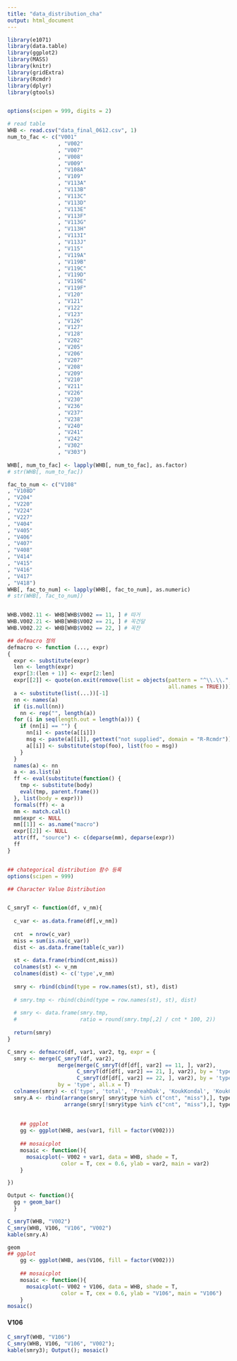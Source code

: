 ---
title: "data_distribution_cha"
output: html_document
---

```{r, echo= F, message= F, results='hide', warning=F}
library(e1071)
library(data.table)
library(ggplot2)
library(MASS)
library(knitr)
library(gridExtra)
library(Rcmdr)
library(dplyr)
library(gtools)


options(scipen = 999, digits = 2)

# read table 
WHB <- read.csv("data_final_0612.csv", 1)
num_to_fac <- c("V001"
                , "V002"
                , "V007"
                , "V008"
                , "V009"
                , "V108A"
                , "V109"
                , "V113A"
                , "V113B"
                , "V113C"
                , "V113D"
                , "V113E"
                , "V113F"
                , "V113G"
                , "V113H"
                , "V113I"
                , "V113J"
                , "V115"
                , "V119A"
                , "V119B"
                , "V119C"
                , "V119D"
                , "V119E"
                , "V119F"
                , "V120"
                , "V121"
                , "V122"
                , "V123"
                , "V126"
                , "V127"
                , "V128"
                , "V202"
                , "V205"
                , "V206"
                , "V207"
                , "V208"
                , "V209"
                , "V210"
                , "V211"
                , "V226"
                , "V230"
                , "V236"
                , "V237"
                , "V238"
                , "V240"
                , "V241"
                , "V242"
                , "V302"
                , "V303")
                
WHB[, num_to_fac] <- lapply(WHB[, num_to_fac], as.factor)
# str(WHB[, num_to_fac])

fac_to_num <- c("V108"
, "V108D"
, "V204"
, "V220"
, "V224"
, "V227"
, "V404"
, "V405"
, "V406"
, "V407"
, "V408"
, "V414"
, "V415"
, "V416"
, "V417"
, "V418")
WHB[, fac_to_num] <- lapply(WHB[, fac_to_num], as.numeric)
# str(WHB[, fac_to_num])


WHB.V002.11 <- WHB[WHB$V002 == 11, ] # 따거
WHB.V002.21 <- WHB[WHB$V002 == 21, ] # 꼭건달
WHB.V002.22 <- WHB[WHB$V002 == 22, ] # 꼭잔
```


```{r, echo= F, message= F, warning=F}
## defmacro 정의
defmacro <- function (..., expr) 
{
  expr <- substitute(expr)
  len <- length(expr)
  expr[3:(len + 1)] <- expr[2:len]
  expr[[2]] <- quote(on.exit(remove(list = objects(pattern = "^\\.\\.", 
                                                   all.names = TRUE))))
  a <- substitute(list(...))[-1]
  nn <- names(a)
  if (is.null(nn)) 
    nn <- rep("", length(a))
  for (i in seq(length.out = length(a))) {
    if (nn[i] == "") {
      nn[i] <- paste(a[[i]])
      msg <- paste(a[[i]], gettext("not supplied", domain = "R-Rcmdr"))
      a[[i]] <- substitute(stop(foo), list(foo = msg))
    }
  }
  names(a) <- nn
  a <- as.list(a)
  ff <- eval(substitute(function() {
    tmp <- substitute(body)
    eval(tmp, parent.frame())
  }, list(body = expr)))
  formals(ff) <- a
  mm <- match.call()
  mm$expr <- NULL
  mm[[1]] <- as.name("macro")
  expr[[2]] <- NULL
  attr(ff, "source") <- c(deparse(mm), deparse(expr))
  ff
}


## chategorical distribution 함수 등록
options(scipen = 999)

## Character Value Distribution


C_smryT <- function(df, v_nm){
  
  c_var <- as.data.frame(df[,v_nm])
  
  cnt  = nrow(c_var)
  miss = sum(is.na(c_var))
  dist <- as.data.frame(table(c_var))
  
  st <- data.frame(rbind(cnt,miss))
  colnames(st) <- v_nm
  colnames(dist) <- c('type',v_nm)
  
  smry <- rbind(cbind(type = row.names(st), st), dist)
  
  # smry.tmp <- rbind(cbind(type = row.names(st), st), dist)
  
  # smry <- data.frame(smry.tmp,
  #                    ratio = round(smry.tmp[,2] / cnt * 100, 2))
  
  return(smry)
}

C_smry <- defmacro(df, var1, var2, tg, expr = {
  smry <- merge(C_smryT(df, var2),
                merge(merge(C_smryT(df[df[, var2] == 11, ], var2),
                      C_smryT(df[df[, var2] == 21, ], var2), by = 'type', all = T),
                      C_smryT(df[df[, var2] == 22, ], var2), by = 'type', all = T),
                by = 'type', all.x = T)
  colnames(smry) <- c('type', 'total', 'PreahDak', 'KoukKondal', 'KoukChan')
  smry.A <- rbind(arrange(smry[ smry$type %in% c("cnt", "miss"),], type),
                  arrange(smry[!smry$type %in% c("cnt", "miss"),], type))
  
  
    ## ggplot
    gg <- ggplot(WHB, aes(var1, fill = factor(V002)))
    
    ## mosaicplot
    mosaic <- function(){
      mosaicplot(~ V002 + var1, data = WHB, shade = T,
                 color = T, cex = 0.6, ylab = var2, main = var2)
    }

})

Output <- function(){
  gg + geom_bar()
  }

C_smryT(WHB, "V002")
C_smry(WHB, V106, "V106", "V002")
kable(smry.A)

geom    
## ggplot
    gg <- ggplot(WHB, aes(V106, fill = factor(V002)))
    
    ## mosaicplot
    mosaic <- function(){
      mosaicplot(~ V002 + V106, data = WHB, shade = T,
                 color = T, cex = 0.6, ylab = "V106", main = "V106")
    }
mosaic()

```


#### V106
```{r, echo = F, warning=F, fig.width= 8, fig.height= 6}
C_smryT(WHB, "V106")
C_smry(WHB, V106, "V106", "V002");
kable(smry3); Output(); mosaic()
```

